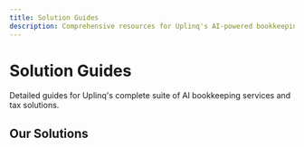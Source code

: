 ```yaml
---
title: Solution Guides
description: Comprehensive resources for Uplinq's AI-powered bookkeeping and tax solutions
---
```


# Solution Guides

Detailed guides for Uplinq's complete suite of AI bookkeeping services and tax solutions.

## Our Solutions

<Cards>
  <Card title="AI Bookkeeping: Cash Basis" href="/docs/bookkeeping-tax-solution-guides/ai-bookkeeping-cash-basis" icon="calculator" />
  <Card title="Historical AI Bookkeeping" href="/docs/bookkeeping-tax-solution-guides/historical-ai-bookkeeping" icon="history" />
  <Card title="Enhanced AI Bookkeeping Products" href="/docs/bookkeeping-tax-solution-guides/enhanced-ai-bookkeeping" icon="zap" />
  <Card title="AI Tax Filing" href="/docs/bookkeeping-tax-solution-guides/ai-tax-filing" icon="file-text" />
  <Card title="Historical AI Tax Filing" href="/docs/bookkeeping-tax-solution-guides/historical-ai-tax-filing" icon="calendar" />
  <Card title="Enhanced AI Tax Filing" href="/docs/bookkeeping-tax-solution-guides/enhanced-ai-tax-filing" icon="layers" />
  <Card title="AI Tax Strategy" href="/docs/bookkeeping-tax-solution-guides/ai-tax-strategy" icon="trending-up" />
</Cards>